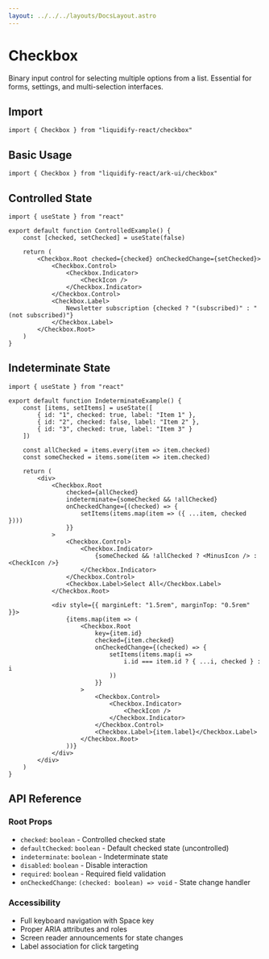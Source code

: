 ```yaml
---
layout: ../../../layouts/DocsLayout.astro
---
```



# Checkbox

Binary input control for selecting multiple options from a list. Essential for forms, settings, and multi-selection interfaces.

## Import

```tsx
import { Checkbox } from "liquidify-react/checkbox"
```

## Basic Usage

<CheckboxDemo client:only="react" />

```tsx
import { Checkbox } from "liquidify-react/ark-ui/checkbox"
```

## Controlled State

```tsx
import { useState } from "react"

export default function ControlledExample() {
	const [checked, setChecked] = useState(false)
	
	return (
		<Checkbox.Root checked={checked} onCheckedChange={setChecked}>
			<Checkbox.Control>
				<Checkbox.Indicator>
					<CheckIcon />
				</Checkbox.Indicator>
			</Checkbox.Control>
			<Checkbox.Label>
				Newsletter subscription {checked ? "(subscribed)" : "(not subscribed)"}
			</Checkbox.Label>
		</Checkbox.Root>
	)
}
```

## Indeterminate State

```tsx
import { useState } from "react"

export default function IndeterminateExample() {
	const [items, setItems] = useState([
		{ id: "1", checked: true, label: "Item 1" },
		{ id: "2", checked: false, label: "Item 2" },
		{ id: "3", checked: true, label: "Item 3" }
	])
	
	const allChecked = items.every(item => item.checked)
	const someChecked = items.some(item => item.checked)
	
	return (
		<div>
			<Checkbox.Root 
				checked={allChecked}
				indeterminate={someChecked && !allChecked}
				onCheckedChange={(checked) => {
					setItems(items.map(item => ({ ...item, checked })))
				}}
			>
				<Checkbox.Control>
					<Checkbox.Indicator>
						{someChecked && !allChecked ? <MinusIcon /> : <CheckIcon />}
					</Checkbox.Indicator>
				</Checkbox.Control>
				<Checkbox.Label>Select All</Checkbox.Label>
			</Checkbox.Root>
			
			<div style={{ marginLeft: "1.5rem", marginTop: "0.5rem" }}>
				{items.map(item => (
					<Checkbox.Root 
						key={item.id}
						checked={item.checked}
						onCheckedChange={(checked) => {
							setItems(items.map(i => 
								i.id === item.id ? { ...i, checked } : i
							))
						}}
					>
						<Checkbox.Control>
							<Checkbox.Indicator>
								<CheckIcon />
							</Checkbox.Indicator>
						</Checkbox.Control>
						<Checkbox.Label>{item.label}</Checkbox.Label>
					</Checkbox.Root>
				))}
			</div>
		</div>
	)
}
```

## API Reference

### Root Props
- `checked`: `boolean` - Controlled checked state
- `defaultChecked`: `boolean` - Default checked state (uncontrolled)
- `indeterminate`: `boolean` - Indeterminate state
- `disabled`: `boolean` - Disable interaction
- `required`: `boolean` - Required field validation
- `onCheckedChange`: `(checked: boolean) => void` - State change handler

### Accessibility
- Full keyboard navigation with Space key
- Proper ARIA attributes and roles
- Screen reader announcements for state changes
- Label association for click targeting

